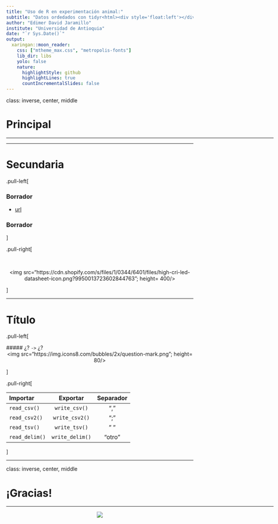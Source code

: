 ```yaml
---
title: "Uso de R en experimentación animal:"
subtitle: "Datos ordedados con tidyr<html><div style='float:left'></div><hr color='#EB811B' size=1px width=800px></html>"
author: "Edimer David Jaramillo"
institute: "Universidad de Antioquia"
date: "`r Sys.Date()`"
output:
  xaringan::moon_reader:
    css: ["mtheme_max.css", "metropolis-fonts"]
    lib_dir: libs
    yolo: false
    nature:
      highlightStyle: github
      highlightLines: true
      countIncrementalSlides: false
---
```


class: inverse, center, middle

# Principal
<html><div style='float:left'></div><hr color='#EB811B' size=1px width=720px></html> 

---

# Secundaria

.pull-left[

### Borrador

  - [url](/temas/)

### Borrador

]

.pull-right[

<br>

<center>
<img src="https://cdn.shopify.com/s/files/1/0344/6401/files/high-cri-led-datasheet-icon.png?9950013723602844763"; height= 400/>
</center>



]


---

# Título

.pull-left[



##### ¿? `->` ¿? <center> <img src="https://img.icons8.com/bubbles/2x/question-mark.png"; height= 80/> </center>

]

.pull-right[



| Importar | Exportar | Separador |
| :--- | :----------------: | :----: |
| `read_csv()` | `write_csv()` | "," |
| `read_csv2()` | `write_csv2()` | ";" |
| `read_tsv()` | `write_tsv()`| " " |
| `read_delim()` | `write_delim()` | "otro" |


]


---
class: inverse, center, middle

# ¡Gracias!

<html><div style='float:left'></div><hr color='#EB811B' size=1px width=720px></html> 

<center>
<img src="img/gracias.gif"/>
</center>

